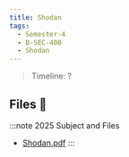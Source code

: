 ```yaml
---
title: Shodan
tags:
  - Semester-4
  - B-SEC-400
  - Shodan
---
```

> Timeline: ?


## Files 📂

:::note 2025 Subject and Files
- [Shodan.pdf](https://github.com/Studio-17/Epitech-Subjects/raw/main/Semester-4/B-SEC-400/Shodan/Shodan.pdf)
:::

